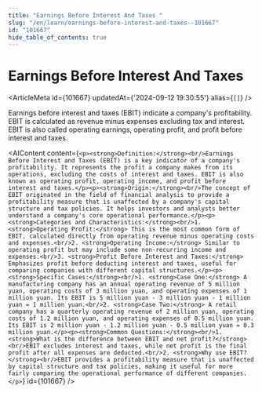 ```yaml
---
title: "Earnings Before Interest And Taxes "
slug: "/en/learn/earnings-before-interest-and-taxes--101667"
id: "101667"
hide_table_of_contents: true
---
```



# Earnings Before Interest And Taxes 

<ArticleMeta id={101667} updatedAt={'2024-09-12 19:30:55'} alias={`[]`} />
<div className='border-solid border-b border-t-0 my-4 border-[var(--ifm-color-gray-300)]' />

Earnings before interest and taxes (EBIT) indicate a company's profitability. EBIT is calculated as revenue minus expenses excluding tax and interest. EBIT is also called operating earnings, operating profit, and profit before interest and taxes.

<AIContent content={`<p><strong>Definition:</strong><br/>Earnings Before Interest and Taxes (EBIT) is a key indicator of a company's profitability. It represents the profit a company makes from its operations, excluding the costs of interest and taxes. EBIT is also known as operating profit, operating income, and profit before interest and taxes.</p><p><strong>Origin:</strong><br/>The concept of EBIT originated in the field of financial analysis to provide a profitability measure that is unaffected by a company's capital structure and tax policies. It helps investors and analysts better understand a company's core operational performance.</p><p><strong>Categories and Characteristics:</strong><br/>1. <strong>Operating Profit:</strong> This is the most common form of EBIT, calculated directly from operating revenue minus operating costs and expenses.<br/>2. <strong>Operating Income:</strong> Similar to operating profit but may include some non-recurring income and expenses.<br/>3. <strong>Profit Before Interest and Taxes:</strong> Emphasizes profit before deducting interest and taxes, useful for comparing companies with different capital structures.</p><p><strong>Specific Cases:</strong><br/>1. <strong>Case One:</strong> A manufacturing company has an annual operating revenue of 5 million yuan, operating costs of 3 million yuan, and operating expenses of 1 million yuan. Its EBIT is 5 million yuan - 3 million yuan - 1 million yuan = 1 million yuan.<br/>2. <strong>Case Two:</strong> A retail company has a quarterly operating revenue of 2 million yuan, operating costs of 1.2 million yuan, and operating expenses of 0.5 million yuan. Its EBIT is 2 million yuan - 1.2 million yuan - 0.5 million yuan = 0.3 million yuan.</p><p><strong>Common Questions:</strong><br/>1. <strong>What is the difference between EBIT and net profit?</strong><br/>EBIT excludes interest and taxes, while net profit is the final profit after all expenses are deducted.<br/>2. <strong>Why use EBIT?</strong><br/>EBIT provides a profitability measure that is unaffected by capital structure and tax policies, making it useful for more fairly comparing the operational performance of different companies.</p>`} id={101667} />
